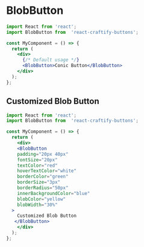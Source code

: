 
<Meta title="Buttons/BlobButton" component={BlobButton} />

# BlobButton

```jsx
import React from 'react';
import BlobButton from  'react-craftify-buttons';  

const MyComponent = () => {
  return (
    <div>
      {/* Default usage */}
      <BlobButton>Conic Button</BlobButton>
    </div>
  );
};
```

## Customized Blob Button

```jsx
import React from 'react';
import BlobButton from  'react-craftify-buttons';  

const MyComponent = () => {
  return (
    <div>
    <BlobButton
    padding="20px 40px"
    fontSize="20px"
    textColor="red"
    hoverTextColor="white"
    borderColor="green"
    borderSize="3px"
    borderRadius="50px"
    innerBackgroundColor="blue"
    blobColor="yellow"
    blobWidth="30%"
  >
    Customized Blob Button
   </BlobButton>
    </div>
  );
};
```

 
